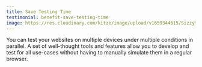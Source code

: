 ```yaml
---
title: Save Testing Time
testimonial: benefit-save-testing-time
image: https://res.cloudinary.com/kitze/image/upload/v1659344615/Sizzy%20Landing/Benefits/save-testing-time.jpg
---
```


You can test your websites on multiple devices
under multiple conditions in parallel. A set of well-thought tools and features allow you to develop and test for all use-cases without having to manually simulate them in a regular browser.
